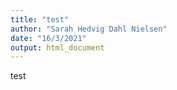 ```yaml
---
title: "test"
author: "Sarah Hedvig Dahl Nielsen"
date: "16/3/2021"
output: html_document
---
```


test